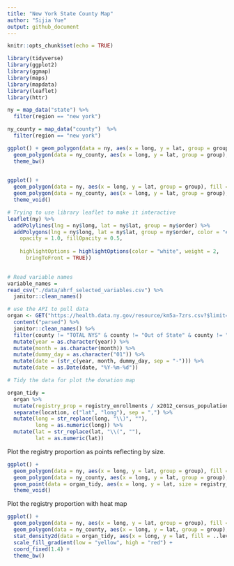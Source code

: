 ```yaml
---
title: "New York State County Map"
author: "Sijia Yue"
output: github_document
---
```


```r
knitr::opts_chunk$set(echo = TRUE)

library(tidyverse)
library(ggplot2)
library(ggmap)
library(maps)
library(mapdata)
library(leaflet)
library(httr)
```

```r
ny = map_data("state") %>% 
  filter(region == "new york")

ny_county = map_data("county")  %>% 
  filter(region == "new york")

```

```r
ggplot() + geom_polygon(data = ny, aes(x = long, y = lat, group = group), fill = "gray") + 
  geom_polygon(data = ny_county, aes(x = long, y = lat, group = group), fill = NA, color = "white") +
  theme_bw()
  

ggplot() + 
  geom_polygon(data = ny, aes(x = long, y = lat, group = group), fill = "darkgray") + 
  geom_polygon(data = ny_county, aes(x = long, y = lat, group = group), fill = NA, color = "white") +
  theme_void()
```

```r
# Trying to use library leaflet to make it interactive
leaflet(ny) %>% 
  addPolylines(lng = ny$long, lat = ny$lat, group = ny$order) %>% 
  addPolygons(lng = ny$long, lat = ny$lat, group = ny$order, color = "#444444", weight = 1, smoothFactor = 0.5,
    opacity = 1.0, fillOpacity = 0.5,
    
    highlightOptions = highlightOptions(color = "white", weight = 2,
      bringToFront = TRUE))
  
```




```r
# Read variable names
variable_names = 
read_csv("./data/ahrf_selected_variables.csv") %>% 
  janitor::clean_names() 
```

```r
# use the API to pull data
organ <- GET("https://health.data.ny.gov/resource/km5a-7zrs.csv?$limit=10000") %>% 
  content("parsed") %>%
  janitor::clean_names() %>%
  filter(county != "TOTAL NYS" & county != "Out of State" & county != "Unknown") %>%
  mutate(year = as.character(year)) %>%
  mutate(month = as.character(month)) %>%
  mutate(dummy_day = as.character("01")) %>%
  mutate(date = (str_c(year, month, dummy_day, sep = "-"))) %>%
  mutate(date = as.Date(date, "%Y-%m-%d"))
```

```r
# Tidy the data for plot the donation map

organ_tidy = 
  organ %>% 
  mutate(registry_prop = registry_enrollments / x2012_census_population) %>% 
  separate(location, c("lat", "long"), sep = ",") %>% 
  mutate(long = str_replace(long, "\\)", ""),
         long = as.numeric(long)) %>% 
  mutate(lat = str_replace(lat, "\\(", ""),
         lat = as.numeric(lat)) 
```

Plot the registry proportion as points reflecting by size.
```r
ggplot() + 
  geom_polygon(data = ny, aes(x = long, y = lat, group = group), fill = "darkgray") + 
  geom_polygon(data = ny_county, aes(x = long, y = lat, group = group), fill = NA, color = "white") +
  geom_point(data = organ_tidy, aes(x = long, y = lat, size = registry_prop)) +
  theme_void()

```

Plot the registry proportion with heat map
```r
ggplot() + 
  geom_polygon(data = ny, aes(x = long, y = lat, group = group), fill = "lightgrey") + 
  geom_polygon(data = ny_county, aes(x = long, y = lat, group = group), fill = NA, color = "white") +
  stat_density2d(data = organ_tidy, aes(x = long, y = lat, fill = ..level.., alpha = ..level..), geom = "polygon") +
  scale_fill_gradient(low = "yellow", high = "red") +
  coord_fixed(1.4) +
  theme_bw()
```

